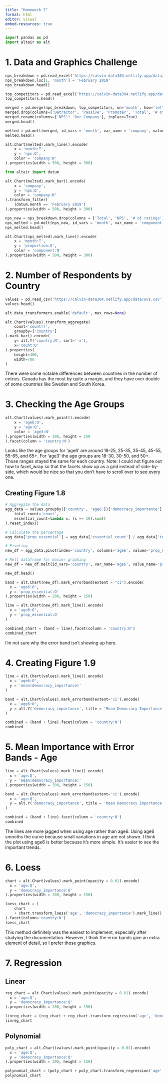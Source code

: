 ```yaml
---
title: "Homework 7"
format: html
editor: visual
embed-resources: true
---
```


```python
import pandas as pd
import altair as alt
```

# 1. Data and Graphics Challenge

```python
nps_breakdown = pd.read_excel('https://calvin-data304.netlify.app/data/swd-lets-practice-ex-7-06.xlsx', 'nps breakdown')
nps_breakdown.loc[1, 'month'] = 'February 2019'
nps_breakdown.head()
```

```python
top_competitors = pd.read_excel('https://calvin-data304.netlify.app/data/swd-lets-practice-ex-7-06.xlsx', 'top competitors')
top_competitors.head()
```

```python
merged = pd.merge(nps_breakdown, top_competitors, on='month', how='left')
merged.drop(columns=['Detractor', 'Passive', 'Promoter', 'Total', '# of ratings'], inplace=True)
merged.rename(columns={'NPS': 'Our Company'}, inplace=True)
merged.head()
```

```python
melted = pd.melt(merged, id_vars = 'month', var_name = 'company', value_name = 'nps')
melted.head()
```

```python
alt.Chart(melted).mark_line().encode(
    x = 'month:T',
    y = 'nps:Q',
    color = 'company:N'
).properties(width = 500, height = 300)
```

```python
from altair import datum

alt.Chart(melted).mark_bar().encode(
    x = 'company',
    y = 'nps:Q',
    color = 'company:N'
).transform_filter(
    (datum.month == 'February 2019')
).properties(width = 500, height = 300)
```

```python
nps_new = nps_breakdown.drop(columns = ['Total', 'NPS', '# of ratings'])
nps_melted = pd.melt(nps_new, id_vars = 'month', var_name = 'component', value_name = 'proportion')
nps_melted.head()
```

```python
alt.Chart(nps_melted).mark_line().encode(
    x = 'month:T',
    y = 'proportion:Q',
    color = 'component:N'
).properties(width = 500, height = 300)
```

# 2. Number of Respondents by Country
```python
values = pd.read_csv('https://calvin-data304.netlify.app/data/wvs.csv')
values.head()
```
```python
alt.data_transformers.enable('default', max_rows=None)

alt.Chart(values).transform_aggregate(
    count='count()',
    groupby=['country']
).mark_bar().encode(
    y= alt.Y('country:N', sort='-x'),
    x='count:Q'
).properties(
    height=400,
    width=700
)

```

There were some notable differences between countries in the number of entries. Canada has the most by quite a margin, and they have over double of some countries like Sweden and South Korea.

# 3. Checking the Age Groups

```python
alt.Chart(values).mark_point().encode(
    x = 'age6:O',
    y = 'age:Q',
    color = 'age3:N'
).properties(width = 200, height = 150
).facet(column = 'country:N')

```

Looks like the age groups for 'age6' are around 18-25, 25-35, 35-45, 45-55, 55-65, and 65+. For 'age3' the age groups are 18-30, 30-50, and 50+. Those ranges stayed the same for each country. Note: I could not figure out how to facet_wrap so that the facets show up as a grid instead of side-by-side, which would be nice so that you don't have to scroll over to see every one.

## Creating Figure 1.8
```python
# Aggregate the data
agg_data = values.groupby(['country', 'age6'])['democracy_importance'].agg(
    total_count='count',
    essential_count=lambda x: (x == 10).sum()
).reset_index()

# Calculate the percentage
agg_data['prop_essential'] = agg_data['essential_count'] / agg_data['total_count'] * 100

# Pivoting
new_df = agg_data.pivot(index='country', columns='age6', values='prop_essential').reset_index()

# Melt dataframe for easier graphing
new_df = new_df.melt(id_vars='country', var_name='age6', value_name='prop_essential')

new_df.head()

```

```python
band = alt.Chart(new_df).mark_errorband(extent = "ci").encode(
  x = 'age6:O',
  y = 'prop_essential:Q'
).properties(width = 200, height = 150)

line = alt.Chart(new_df).mark_line().encode(
  x = 'age6:O',
  y = 'prop_essential:Q'
)

combined_chart = (band + line).facet(column = 'country:N')
combined_chart
```

I'm not sure why the error band isn't showing up here.

# 4. Creating Figure 1.9

```python
line = alt.Chart(values).mark_line().encode(
  x = 'age6:O',
  y = 'mean(democracy_importance)'
)

band = alt.Chart(values).mark_errorband(extent='ci').encode(
  x = 'age6:O',
  y = alt.Y('democracy_importance', title = 'Mean Democracy Importance')
)

combined = (band + line).facet(column = 'country:N')
combined
```

# 5. Mean Importance with Error Bands - Age

```python
line = alt.Chart(values).mark_line().encode(
  x = 'age:Q',
  y = 'mean(democracy_importance)'
).properties(width = 200, height = 150)

band = alt.Chart(values).mark_errorband(extent='ci').encode(
  x = 'age:Q',
  y = alt.Y('democracy_importance', title = 'Mean Democracy Importance')
)

combined = (band + line).facet(column = 'country:N')
combined
```

The lines are more jagged when using age rather than age6. Using age6 smooths the curve because small variations in age are not shown. I think the plot using age6 is better because it's more simple. It's easier to see the important trends.

# 6. Loess

```python
chart = alt.Chart(values).mark_point(opacity = 0.01).encode(
  x = 'age:Q',
  y = 'democracy_importance:Q'
).properties(width = 200, height = 150)

loess_chart = (
    chart
    + chart.transform_loess('age', 'democracy_importance').mark_line()
).facet(column='country:N')
loess_chart

```
This method definitely was the easiest to implement, especially after studying the documentation. However, I think the error bands give an extra element of detail, so I prefer those graphics.

# 7. Regression

## Linear

```python
reg_chart = alt.Chart(values).mark_point(opacity = 0.01).encode(
  x = 'age:Q',
  y = 'democracy_importance:Q'
).properties(width = 200, height = 150)

linreg_chart = (reg_chart + reg_chart.transform_regression('age', 'democracy_importance').mark_line()).facet(column = 'country:N')
linreg_chart
```

## Polynomial

```python
poly_chart = alt.Chart(values).mark_point(opacity = 0.01).encode(
  x = 'age:Q',
  y = 'democracy_importance:Q'
).properties(width = 200, height = 150)

polynomial_chart = (poly_chart + poly_chart.transform_regression('age', 'democracy_importance', method = 'poly').mark_line()).facet(column = 'country:N')
polynomial_chart
```

